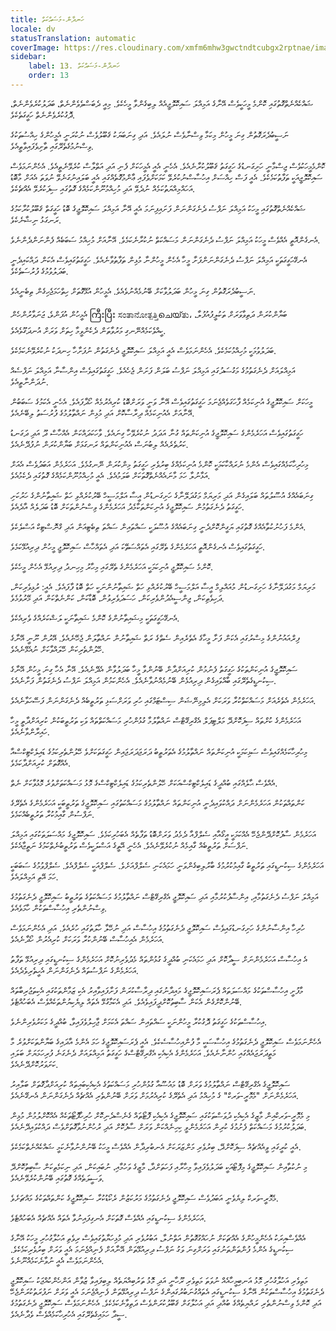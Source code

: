```yaml
---
title: ހަނދާން-މަސައްކަތް
locale: dv
statusTranslation: automatic
coverImage: https://res.cloudinary.com/xmfm6mhw3gwctndtcubgx2rptnae/image/upload/v1741354419/small_cover_la_gran_rebelion_28716e29d2.webp
sidebar:
    label: 13. ހަނދާން-މަސައްކަތް
    order: 13
---
```

ޝައްކެއްނެތްގޮތުގައި ކޮންމެ މީހަކީވެސް އޭނާގެ އަމިއްލަ ސައިކޮލޮޖީއެއް ލިބިގެންވާ މީހެކެވެ. މިއީ ދެބަސްވެވެންނެތް، ބަދަލުކުރެވެންނެތް، ދޮގުކުރެވެންނެތް ހަގީގަތެކެވެ.

ނަސީބުދެރަގޮތުން ގިނަ މީހުން މިކަމާ ވިސްނާވެސް ނުލައެވެ. އަދި ގިނަބަޔަކު ޤަބޫލުވެސް ނުކުރަނީ އެމީހުންގެ ހިއްސުތަކުގެ ވިސްނުމުގެތެރޭގައި ތާށިވެފައިވާތީއެވެ.

ކޮންމެމީހަކުވެސް ޖިސްމާނީ ހަށިގަނޑުގެ ހަގީގަތު ޤަބޫލުކުރާނެއެވެ. އެހެނީ އެއީ އެމީހަކަށް ފެނި އަދި އަތްލާސް ކުރެވޭނެތީއެވެ. އެހެންނަމަވެސް ސައިކޮލޮޖީއަކީ ތަފާތުކަމެކެވެ. އެއީ ފަސް ހިއްސަށް އިހުސާސްނުކުރެވޭ ކަމަކަށްވެފައި ޢާންމުގޮތެއްގައި އެއީ ބަލައިނުގަނެވޭ ނުވަތަ އެއަށް މާބޮޑު އަހައްމިއްޔަތުކަމެއް ނުދެވޭ އަދި މުހިއްމުނޫންކަމެއްގެ ގޮތުގައި ސިފަކުރެވޭ އެއްޗެކެވެ.

ޝައްކެއްނެތްގޮތުގައި މީހަކު އަމިއްލަ ނަފްސު ދެނެގަންނަން ފަށައިފިނަމަ އެއީ އޭނާ އަމިއްލަ ސައިކޮލޮޖީގެ ބޮޑު ހަގީގަތް ޤަބޫލުކުރާކަމުގެ ރަނގަޅު ނިޝާނެކެވެ.

އެނގެންއޮތީ އެއްވެސް މީހަކު އަމިއްލަ ނަފްސު ދެނެގަންނަން މަސައްކަތް ނުކުރާނެކަމެވެ. އޭނާއަށް މުހިއްމު ސަބަބެއް ފެންނަންދެންނެވެ.

އެނގޭހަގީގަތަކީ އަމިއްލަ ނަފްސު ދެނެގަންނަންފަށާ މީހާ އެހެން މީހުންނާ މުޅިން ތަފާތުވާނެއެވެ. ހަގީގަތުގައިވެސް އެކަން ދައްކައިދެނީ ބަދަލުވުމުގެ ފުރުސަތެކެވެ.

ނަސީބުދެރަގޮތުން ގިނަ މީހުން ބަދަލުވާކަށް ބޭނުމެއްނުވެއެވެ. އެމީހުން އުޅޭގޮތަށް ހިތްހަމަޖެހިގެން ތިބެނީއެވެ.

އެމީހުން އުފަންވެ، ޖަނަވާރުންހެން ကြီးပြီး  ಸಂತಾನೋತ್ಪತ್ತಿചെയ്ತು، ބަޔާންކުރަން ދަތިވާވަރަށް ތަކުލީފުއުފުލާ، ކީއްވެކަމެއްނޭނގި މަރުވާތަން ދެކެންވީމާ ހިތަށް ވަރަށް އުނދަގޫވެއެވެ.

ބަދަލުވުމަކީ މުހިއްމުކަމެކެވެ. އެހެންނަމަވެސް އެއީ އަމިއްލަ ސައިކޮލޮޖީ ދެނެގަތުން ނުފަށާހާ ހިނދަކު ނުކުރެވޭނެކަމެކެވެ.

އަމިއްލައަށް ދެނެގަތުމުގެ މަގުސަދުގައި އަމިއްލަ ނަފްސު ބަލަން ފަށަން ޖެހެއެވެ. ހަގީގަތުގައިވެސް އިންސާނާ އަމިއްލަ ނަފްސެއް ނުދަންނާތީއެވެ.

މީހަކަށް ސައިކޮލޮޖީގެ އުނިކަމެއް ފާހަގަވެއްޖެނަމަ ހަގީގަތުގައިވެސް އޭނާ ވަނީ ވަރަށްބޮޑު ކުރިއެރުމެއް ހޯދާފައެވެ. އެހެނީ އެކަމުގެ ސަބަބުން އޭނާއަށް އެއުނިކަމެއް ދިރާސާކޮށް އަދި މުޅިން ނައްތާލުމުގެ ފުރުސަތު ލިބޭނެއެވެ.

ހަގީގަތުގައިވެސް އަހަރެމެންގެ ސައިކޮލޮޖީގެ އުނިކަންތައް ގުނާ އަދަދު ނުކުރެވޭހާ ގިނައެވެ. ވާހަކަދައްކަން އެއްހާސް ދޫ އަދި ދަގަނޑު ކަރުތެރެއެއް ލިބުނަސް އެއުނިކަންތައް ރަނގަޅަށް ބަޔާންކުރަން ނުފުދޭނެއެވެ.

މިހުރިހާކަމެއްގައިވެސް އެންމެ ނުރައްކާކަމަކީ ކޮންމެ އުނިކަމެއްގެ ބިރުވެރި ހަގީގަތު މިންކުރަން ނޭނގުމެވެ. އަހަރެމެން އަބަދުވެސް އެއަށް އަޅާނުލާ ހަމަ މާނައެއްނެތްގޮތަކަށް ބަލަމުއެވެ. އެއީ މުހިއްމުނޫންކަމެއްގެ ގޮތުގައި ދެކެމުއެވެ.

ގިނަބައެއްގެ އުސޫލުތައް ބަލައިގެން އަދި މަރިޔަމް މަގުދަލޭނާގެ ހަށިގަނޑުން އީސާ އަލްމަސީހް ބޭރުކުރެއްވި ހަތް ޝައިތާނުންގެ ހަރުކަށި ހަގީގަތު ދެނެގަތުމުން ސައިކޮލޮޖީގެ އުނިކަންތަކާމެދު އަހަރެމެންގެ ވިސްނުންތަކަށް ބޮޑު ބަދަލެއް އާދެއެވެ.

އެންމެ ފަހުނުކުތާއެއްގެ ގޮތުގައި ޔަގީންކޮށްދެނީ ގިނަބައެއްގެ އުސޫލަކީ ސައްތައިން ސައްތަ ތިބެޓިއަން އަދި ގްނޮސްޓިކް އަސްލެކެވެ.

ހަގީގަތުގައިވެސް އެނގެންއޮތީ އަހަރެމެންގެ ތެރޭގައި އެތައްސަތޭކަ އަދި އެތައްހާސް ސައިކޮލޮޖީ މީހުން ދިރިއުޅޭކަމެވެ.

ކޮންމެ ސައިކޮލޮޖީ އުނިކަމަކީ އަހަރެމެންގެ ތެރޭގައި މިހާރު މިހިނދު ދިރިއުޅޭ އެހެން މީހެކެވެ.

މަރިޔަމް މަގުދަލޭނާގެ ހަށިގަނޑުން މުއައްލިމް އީސާ އަލްމަސީހް ބޭރުކުރެއްވި ހަތް ޝައިތާނުންނަކީ ހަތް ބޮޑު ފާފައެވެ. އެއީ: ރުޅިވެރިކަން، ދަހިވެތިކަން، ޖިންސީއެދުންވެރިކަން، ހަސަދަވެރިވުން، ބޮޑާކަން، ކަންނެތްކަން އަދި މޭރުވުމެވެ.

އެނގޭހަގީގަތަކީ މިޝައިތާނުންގެ ކޮންމެ ޝައިތާނަކީ ލަޝްކަރެއްގެ ވެރިއެކެވެ.

ފިރްއައުނުންގެ މިސްރުގައި އެކަން ފަށާ މީހާގެ އެތެރެއިން ސެތްގެ ރަތް ޝައިތާނުން ނައްތާލަން ޖެހޭނެއެވެ. އޭރުން ނޫނީ އޭނާގެ ހޭލުންތެރިކަން ހޭލައްވާކަށް ނުއެޅޭނެއެވެ.

ސައިކޮލޮޖީގެ އުނިކަންތަކުގެ ހަގީގަތު ފެނުމުން ކުރިއަށްދާން ބޭނުންވާ މީހާ ބަދަލުވާން އެދޭނެއެވެ. އޭނާ އެހާ ގިނަ މީހުން އޭނާގެ ސިކުނޑީގެތެރޭގައި ބާއްވައިގެން ދިރިއުޅެން ބޭނުމެއްނުވާނެއެވެ. އެހެންކަމުން އަމިއްލަ ނަފްސު ދެނެގަތުން ފަށާނެއެވެ.

އަހަރެމެން އެތެރެއަށް މަސައްކަތްކުރާ ވަރަކަށް އެލިމިނޭޝަން ސިސްޓަމްގައި ހުރި ވަރަށްސަޅި ތަރުތީބެއް ދެނެގަންނަން ފަސޭހަވާނެއެވެ.

އަހަރެމެންގެ ކުށްތައް ސިފަކޮށްދޭ މަލްޓިޕަލް އެގްރިގޭޓްސް ނައްތާލުމާ ގުޅުންހުރި މަސައްކަތްތައް ވަކި ތަރުތީބަކުން ކުރިއަށްދާތީ މީހާ ހައިރާންވާނެއެވެ.

މިހުރިހާކަމެއްގައިވެސް ސަޅިކަމަކީ އުނިކަންތައް ނައްތާލުމުގެ އެތަރުތީބު ދަރަޖަދަރަޖައިން ހަގީގަތަކަށްވެ ހޭލުންތެރިކަމުގެ ޑައިލެކްޓިކްސްއާ އެއްގޮތަށް ކުރިއަށްދާކަމެވެ.

އެއްވެސް ޙާލެއްގައި ބުއްދީގެ ޑައިލެކްޓިކްސްއަކަށް ހޭލުންތެރިކަމުގެ ޑައިލެކްޓިކްސްގެ މޮޅު މަސައްކަތަށްވުރެ މޮޅުވާކަށް ނެތް.

ކަންތައްތަކުން އަހަރެމެންނަށް ދައްކުވައިދެނީ އުނިކަންތައް ނައްތާލުމުގެ މަސައްކަތުގައި ސައިކޮލޮޖީގެ ތަރުތީބަކީ އަހަރެމެންގެ އެތެރޭގެ ނަފްސުން ގާއިމުކުރާ ތަރުތީބެއްކަމެވެ.

އަހަރެމެން ސާފުކޮށްދޭންޖެހޭ އެއްކަމަކީ އީގޯއާއި ސެލްފްއާ ދެމެދު ވަރަށްބޮޑު ތަފާތެއް އެބަހުރިކަމެވެ. ސައިކޮލޮޖީގެ މައްސަލަތަކުގައި އަމިއްލަ ނަފްސަށް ތަރުތީބެއް ގާއިމެއް ނުކުރެވޭނެއެވެ. އެހެނީ އޭތީގެ އަސްލަކީވެސް ތަރުތީބުނެތްކަމުގެ ނަތީޖާއެކެވެ.

އަހަރެމެންގެ ސިކުނޑީގައި ތަރުތީބު ގާއިމުކުރުމުގެ ބާރުލިބިގެންވަނީ ހަމައެކަނި ސެލްފްއަށެވެ. ސެލްފްއަކީ ސެލްފްއެވެ. ސެލްފްވުމުގެ ސަބަބަކީ ހަމަ އޭތި އަމިއްލައެވެ.

އަމިއްލަ ނަފްސު ދެނެގަތުމާއި، އިންސާފުކުރުމާއި އަދި ސައިކޮލޮޖީ އެގްރިގޭޓްސް ނައްތާލުމުގެ މަސައްކަތުގެ ތަރުތީބު ސައިކޮލޮޖީ ދެނެގަތުމުގެ ވިސްނުންތެރި އިހުސާސްތަކުން ހާމަވެއެވެ.

ހުރިހާ އިންސާނުންގެ ހަށިގަނޑުގައިވެސް ސައިކޮލޮޖީ ދެނެގަތުމުގެ އިހުސާސް އަދި ނުހޭލާ ހާލަތުގައި ހުރެއެވެ. އަދި އެހެންނަމަވެސް އަހަރެމެން އެއިހުސާސް ބޭނުންކުރާ ވަރަކަށް ކުރިއެރުން ހޯދާނެއެވެ.

އެ އިހުސާސް އަހަރެމެންނަށް ސީދާކޮށް އަދި ހަމައެކަނި ބުއްދީގެ ގުޅުންތައް މެދުވެރިނުކޮށް އަހަރެމެންގެ ސިކުނޑީގައި ދިރިއުޅޭ ތަފާތު އަހަރެމެންގެ ނަފްސުތައް ދެނެގަންނަން އެހީތެރިވެދެއެވެ.

މާފުށީ އިހުސާސްތަކުގެ މައްސަލަތައް ޕެރަސައިކޮލޮޖީގެ މައިދާނުގައި ދިރާސާކުރަން ފަށާފައިވާއިރު އެކި ޒަމާންތަކުގައި އެކިތަޖުރިބާތައް ބޭނުންކޮށްގެން އެކަން ސާބިތުކޮށްދީފައިވެއެވެ. އަދި އެކަމާގުޅޭ އެތައް ލިޔެކިޔުންތަކެއްވެސް އެބަހުއްޓެވެ.

އިހުސާސްތަކުގެ ހަގީގަތު ދޮގުކުރާ މީހުންނަކީ ސައްތައިން ސައްތަ އެކަމަށް ޖާހިލުވެފައިވާ، ބުއްދީގެ މަކަރުވެރިންނެވެ.

އެހެންނަމަވެސް ސައިކޮލޮޖީ ދެނެގަތުމުގެ އިހުސާސަކީ މާ ފުންއިހުސާސެކެވެ. އެއީ ޕެރަސައިކޮލޮޖީގެ ހަމަ އެންމެ އާދައިގެ ބަޔާންތަކަށްވުރެ މާ މަތީދަރަޖައެއްގައި ހުންނާނެއެވެ. އަހަރެމެންގެ އެކިއެކި އެގްރިގޭޓްސްގެ ހަގީގަތު އަމިއްލައަށް ދެނެގަނެ ފުރިހަމަޔަށް ބަލައި ކަށަވަރުކޮށްދޭނެއެވެ.

ސައިކޮލޮޖީގެ އެގްރިގޭޓްސް ނައްތާލުމުގެ ވަރަށް ބޮޑު މައުޟޫއާ ގުޅުންހުރި މަސައްކަތުގެ އެކިއެކިބައިތައް ކުރިއަށްދާގޮތަށް ބަލާއިރު އަހަރެމެންނަށް "މެމޮރީ-ވަރކް" ގެ މުހިއްމު އަދި އެތެރޭގެ ކުރިއެރުމަށް ވަރަށް ބޭނުންތެރި އެއްޗެއް ދެނެގަންނަން އެނގޭނެއެވެ.

މި މެމޮރީ-ވަރކްއިން މާޒީގެ އެކިއެކި ދުވަސްތަކުގައި ސައިކޮލޮޖީގެ އެކިއެކި ފޮޓޯތައް ގެނެސްދެނިކޮށް ހުރިހާފޮޓޯތަކެއް އެއްކޮށްލުމުން މުޅިން ބަދަލުކުރުމުގެ މަސައްކަތް ފެށުމުގެ ކުރިން އަހަރެމެންވީ ކިހިނެއްކަން ވަރަށް ސާފުކޮށް އަދި ރުހުންނުވާގޮތަށްވެސް ދައްކުވައިދޭނެއެވެ.

އެއީ ކުރީގައި ވީއެއްޗެއް ސިފަކޮށްދޭ، ބިރުވެރި މަންޒަރަކަށް އެނބުރިދާން އެއްވެސް މީހަކު ބޭނުންނުވާނެކަމީ ޝައްކެއްނެތްކަމެކެވެ.

މި ނުކުތާއިން ސައިކޮލޮޖީގެ މިފޮޓޯއަކީ ބަދަލުވެފައިވާ މިހާރާއި ފަހަތަށްދާ، މާޒީގެ ވަހުމާއި، ނުބައިކަން، އަދި ނިކަމެތިކަން ސާބިތުކޮށްދޭ ވަސީލަތެއްގެ ގޮތުގައި ބޭނުންކުރެވޭނެއެވެ.

މެމޮރީ-ވަރކް ލިޔެވެނީ އަބަދުވެސް ސައިކޮލޮޖީ ދެނެގަތުމުގެ މަރުކަޒުން ރެކޯޑުކުރާ ސައިކޮލޮޖީގެ ކަންތައްތަކުގެ މައްޗަށެވެ.

އަހަރެމެންގެ ސިކުނޑީގައި އެއްވެސް ގޮތަކަށް އެނގިފައިނުވާ އެތައް އެއްޗެއް އެބަހުއްޓެވެ.

އެއްވެސްއިރަކު އެހެންމީހުންގެ އެއްޗަކަށް ނުހައްގުގޮތުން އަތްނުލާ، އަބުރުވެރި އަދި މުޅިހަޔާތުގައިވެސް ރިވެތި އަހުލާގުހުރި މީހަކު އޭނާގެ ސިކުނޑީގެ އެންމެ ފުންތަންތަނުގައި ވަރަށްގިނަ ވަގު ނަފްސު ދިރިއުޅޭތަން އޭނާއަށް ފެނިއްޖެނަމަ އެއީ ވަރަށް ބިރުވެރިކަމެކެވެ. އެހެންނަމަވެސް އެއީ ނުވާނެކަމެއްނޫނެވެ.

މަތިވެރި އަހުލާގުހުރި މޮޅު އަނބިމީހާއެއް ނުވަތަ މަތިވެރި ރޫހާނީ އަދި މޮޅު ތަރުބިއްޔަތެއް ލިބިފައިވާ ޒުވާން އަންހެންކުއްޖަކު ސައިކޮލޮޖީ ދެނެގަތުމުގެ އިހުސާސްތަކުން އޭނާގެ ސިކުނޑީގައި އެތައްގުނަބުރުގައިންގެ ނަފްސު ދިރިއުޅޭތަން ފެނިއްޖެނަމަ އެއީ ވަރަށް ނަފުރަތުކުރަންޖެހޭ އަދި ކޮންމެ ވިސްނުންތެރި ރައްޔިތެއްގެ ބުއްދި އަދި އަހުލާގަށް ޤަބޫލުކުރަންވެސް ދަތިވާނެކަމެކެވެ. އެހެންނަމަވެސް ސައިކޮލޮޖީ ދެނެގަތުމުގެ ސީދާ ހަމައިގެތެރޭގައި އެހުރިހާކަމެއްވެސް ވެދާނެއެވެ.

